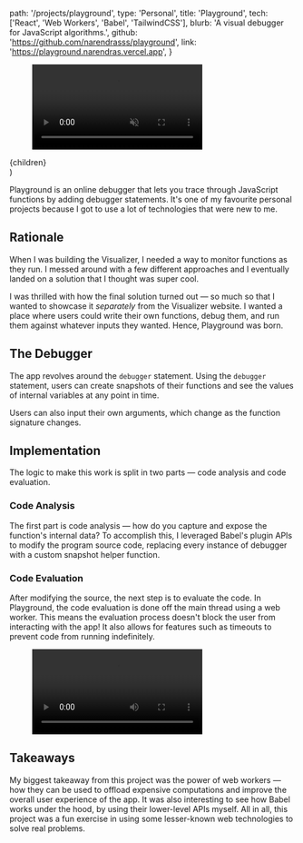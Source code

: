 

  path: '/projects/playground',
  type: 'Personal',
  title: 'Playground',
  tech: ['React', 'Web Workers', 'Babel', 'TailwindCSS'],
  blurb: 'A visual debugger for JavaScript algorithms.',
  github: 'https://github.com/narendrasss/playground',
  link: 'https://playground.narendras.vercel.app',
}

  <CaseStudy meta={meta}>
    <div>
      <figure className="relative full-width">
        <Circle className="w-40 h-40 bg-blue-400 -right-16 -top-6" />
        <div className="absolute w-full h-full bg-gray-500 rounded-lg top-2 left-2"></div>
        <video
          className="relative lg:rounded-xl"
          src="/demo-debugger.mp4"
          autoPlay
          loop
          muted
        />
      </figure>
      <CaseStudy.Content>{children}</CaseStudy.Content>
    </div>
  </CaseStudy>
)

Playground is an online debugger that lets you trace through JavaScript functions by adding debugger statements. It's one of my favourite personal projects because I got to use a lot of technologies that were new to me.

<section className="space-y-6">

## Rationale

When I was building the Visualizer, I needed a way to monitor functions as they run. I messed around with a few different approaches and I eventually landed on a solution that I thought was super cool.

I was thrilled with how the final solution turned out — so much so that I wanted to showcase it *separately* from the Visualizer website. I wanted a place where users could write their own functions, debug them, and run them against whatever inputs they wanted. Hence, Playground was born.

</section>

<section className="space-y-6">

## The Debugger

The app revolves around the `debugger` statement. Using the `debugger` statement, users can create snapshots of their functions and see the values of internal variables at any point in time.

<Snapshot />

Users can also input their own arguments, which change as the function signature changes.

</section>

<section className="space-y-6">

## Implementation

The logic to make this work is split in two parts — code analysis and code evaluation.

### Code Analysis

The first part is code analysis — how do you capture and expose the function's internal data? To accomplish this, I leveraged Babel's plugin APIs to modify the program source code, replacing every instance of debugger with a custom snapshot helper function.

<Transpile />

### Code Evaluation

After modifying the source, the next step is to evaluate the code. In Playground, the code evaluation is done off the main thread using a web worker. This means the evaluation process doesn't block the user from interacting with the app! It also allows for features such as timeouts to prevent code from running indefinitely.

<Figure caption="The evaluation of the code doesn't block the user from typing.">
  <video src="/async-debugger.mp4" autoPlay loop />
</Figure>

</section>

<section className="space-y-6">

## Takeaways

My biggest takeaway from this project was the power of web workers — how they can be used to offload expensive computations and improve the overall user experience of the app. It was also interesting to see how Babel works under the hood, by using their lower-level APIs myself. All in all, this project was a fun exercise in using some lesser-known web technologies to solve real problems.

</section>
